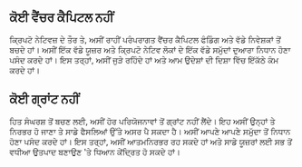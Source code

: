 ## ਕੋਈ ਵੈਂਚਰ ਕੈਪਿਟਲ ਨਹੀਂ

<div className="h-2"/>

ਕ੍ਰਿਪਟੋ ਨੇਟਿਵਜ਼ ਦੇ ਤੌਰ ਤੇ, ਅਸੀਂ ਰਾਹੀਂ ਪਰੰਪਰਾਗਤ ਵੈਂਚਰ ਕੈਪਿਟਲ ਫੰਡਿੰਗ ਅਤੇ ਵੱਡੇ ਨਿਵੇਸ਼ਕਾਂ ਤੋਂ ਬਚਦੇ ਹਾਂ। ਅਸੀਂ ਇੱਕ ਵੱਡੇ ਯੂਜ਼ਰ ਅਤੇ ਕ੍ਰਿਪਟੋ ਨੇਟਿਵ ਲੋਕਾਂ ਦੇ ਇੱਕ ਵੱਡੇ ਸਮੁੱਦਾਂ ਦੁਆਰਾ ਨਿਧਾਨ ਹੋਣਾ ਪਸੰਦ ਕਰਦੇ ਹਾਂ। ਇਸ ਤਰ੍ਹਾਂ, ਅਸੀਂ ਜੁੜੇ ਰਹਿੰਦੇ ਹਾਂ ਅਤੇ ਆਮ ਉਦੇਸ਼ਾਂ ਦੀ ਦਿਸ਼ਾ ਵਿੱਚ ਇੱਕੱਠੇ ਕੰਮ ਕਰਦੇ ਹਾਂ।

<div className="h-4"/>

## ਕੋਈ ਗ੍ਰਾਂਟ ਨਹੀਂ

<div className="h-2"/>

ਹਿਤ ਸੰਘਰਸ਼ ਤੋਂ ਬਚਣ ਲਈ, ਅਸੀਂ ਹੋਰ ਪਰਿਯੋਜਨਾਵਾਂ ਤੋਂ ਗ੍ਰਾਂਟ ਨਹੀਂ ਲੈਂਦੇ। ਇਹ ਅਸੀਂ ਉਨ੍ਹਾਂ ਤੇ ਨਿਰਭਰ ਹੋ ਜਾਣਾ ਤੇ ਸਾਡੇ ਫੈਸਲਿਆਂ ਉੱਤੇ ਅਸਰ ਪੈ ਸਕਦਾ ਹੈ। ਅਸੀਂ ਆਪਣੇ ਆਪਣੇ ਸਮੁੱਦਾ ਤੋਂ ਨਿਧਾਨ ਹੋਣਾ ਪਸੰਦ ਕਰਦੇ ਹਾਂ। ਇਸ ਤਰ੍ਹਾਂ, ਅਸੀਂ ਆਤਮਨਿਰਭਰ ਰਹ ਸਕਦੇ ਹਾਂ ਅਤੇ ਸਾਡੇ ਯੂਜ਼ਰਾਂ ਲਈ ਸਭ ਤੋਂ ਵਧੀਆ ਉਤਪਾਦ ਬਣਾਉਣ 'ਤੇ ਧਿਆਨ ਕੇਂਦ੍ਰਿਤ ਹੋ ਸਕਦੇ ਹਾਂ।

